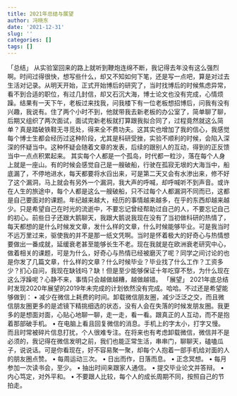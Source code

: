 ```yaml
---
title: 2021年总结与展望
author: 冯晓东
date: '2021-12-31'
slug: ''
categories: []
tags: []
---
```



「总结」
从实验室回来的路上就听到鞭炮连绵不断，我记得去年没有这么强烈啊。时间过得很快，想写些什么，却又不知如何下笔，还是写一点吧，算是对过去生活对记录。从明天开始，正式开始博后的研究了，当时找博后的时候焦虑异常，看不到合适的职位，有过几封信，却又石沉大海，博士论文也没有完成，心情烦躁。结果有一天下午，老板过来找我，问我楼下有一位老板想招博后，问我有没有兴趣，我说有。住了两个小时不到，他就带我去新老板的办公室了，简单聊了聊，后期又组织了两次面试，面试完新老板就打算跟我拟合同了，过程竟然就这么简单？真是踏破铁鞋无寻觅处，得来全不费功夫。这其实也增加了我的信心，我感觉每个博士生都会经历过这种阶段，尤其是科研受挫，实验不顺利的时候，会陷入深深的怀疑当中。这种怀疑会随着文章的发表，后续的跟别人的互动，得到的正反馈当中一点点积累起来。
其实每个人都是一个孤岛，时代都一粒沙，落在每个人身上就是一座山。有的时候会感觉自己是一艘破船，行驶在孤寂无垠的大海当中，船底漏了，不停地进水，每天都要将水舀出来，可是第二天又会有水渗出来，修不好了这个漏洞，马上就会有另外一个漏洞，我大声的呼喊，却呼喊听不到声音。或许在人生的旅途中，每个人都是这么一艘破船，只不过每个人都漏洞不同而已，这都是自己要面对的课题。年纪越来越大，经历的事情越来越多，在乎的东西却越来越少。只是希望自己在时光的流逝中，不要忘记曾经帮助过自己的人，不要忘记自己的初心。前些日子还跟大鹅聊天，我跟大鹅说我现在没有了当初做科研的热情了，每天都想的是什么时候发文章，发什么样的文章，什么时候能够毕业。可是我当时不远万里过来，驱使我的并不是那一纸文凭啊。当时是怀着极大的好奇心与热情想要做出一番成就，延缓衰老甚至能够长生不老。现在我就是在欧洲衰老研究中心，做着相关的课题，可是为什么，好奇心与热情已经被磨灭了呢？同学之间讨论的也是你发了几篇文章，什么样的文章？什么时候毕业？毕业找了什么工作？工资多少？扪心自问，我现在缺钱吗？缺！但是至少能够保证十年吃穿不愁，为什么现在这么浮躁呢？心静不来，事情只会越做越糟，越做越错。
「展望」
2021年底总结时发现2020年展望的2019年未完成的计划依然没有完成。哈哈。不过还是希望能够做到：
	• 减少在微信上耗费的时间。卸载微信朋友圈，减少泛泛之交，而且微信朋友圈更多的是滤镜下精挑细选的状态，没有人会在失落的时候发朋友圈。我更多的是想面对面，心贴心地聊一聊，走一走，看一看。跟真正的人互动，而不是抱着那部破手机。
	• 在电脑上看且回复微信的消息。手机上的字太小，打字又慢。而且时常被碎片信息打扰，个人很难专注。在将来也有考虑卸载微信，微信并不是必须的，我记得在微信发明之前，我们也能正常生活，串串门，聊聊天，磕嗑瓜子，说说话。可是你看现在，好不容易聚一聚，却每个人抱着一部手机给对面的人的朋友圈点赞。
	• 每周运动三次。
	• 日出而作，日落而息。
	• 正念冥想。
	• 每月参加一次读书会，至少。
	• 抽出时间来跟家人通信。
	• 提交毕业论文并答辩。
	• 内心笃定，对外平和。
	• 不要跟人比较，每个人的成长周期不同，按照自己的节拍走。




